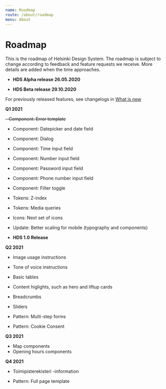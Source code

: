```yaml
---
name: Roadmap
route: /about/roadmap
menu: About
---
```



# Roadmap

<LargeParagraph>
   This is the roadmap of Helsinki Design System. The roadmap is subject to change according to feedback and feature requests we receive. More details are added when the time approaches.
</LargeParagraph>


- **HDS Alpha release 26.05.2020**

- **HDS Beta release 29.10.2020**

For previously released features, see changelogs in [What is new](/about/new)

**Q1 2021**

~~- Component: Error template~~
- Component: Datepicker and date field
- Component: Dialog
- Component: Time input field
- Component: Number input field
- Component: Password input field
- Component: Phone number input field
- Component: Filter toggle



- Tokens: Z-index
- Tokens: Media queries


- Icons: Next set of icons


- Update: Better scaling for mobile (typography and components)


- **HDS 1.0 Release**

**Q2 2021**
- Image usage instructions
- Tone of voice instructions
- Basic tables
- Content higlights, such as hero and liftup cards
- Breadcrumbs
- Sliders

- Pattern: Multi-step forms
- Pattern: Cookie Consent 

**Q3 2021**
- Map components
- Opening hours components

**Q4 2021**
- Toimipisterekisteri -information

- Pattern: Full page template